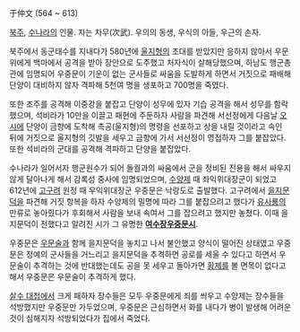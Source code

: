 于仲文
(564 ~ 613)

[[북주]], [[수나라]]의 인물. 자는 차무(次武). 우의의 동생, 우식의 아들, 우근의 손자.

북주에서 동군태수를 지내다가 580년에 [[울지형]]의 초대를 받았지만 응하지 않아서 우문위에게 백마에서 공격을 받아 장안으로 도주했고 처자식이 살해당했으며, 하남도 행군총관에 임명되어 우중문이 기운이 없는 군사들로 싸움을 도발하게 하면서 거짓으로 패배해 단양이 대비하지 않자 격파해 5천여 명을 생포하고 700명을 죽였다.

또한 조주를 공격해 이중강을 붙잡고 단양이 성무에 있자 기습 공격을 해서 성무를 함락했으며, 석비라가 10만을 이끌고 패현에 주둔하자 사람을 파견해 서선정에게 다음날 [[오시]]에 단양이 금향에 도착해 촉공(울지형)의 명령을 선포하고 상을 내릴 것이라고 속인 뒤에 거짓으로 울지형의 깃발을 세우고 금향에 가서 서선정이 영접하자 그를 붙잡았다. 또한 석비라의 군대를 공격해 격파하고 단양을 붙잡았다.

수나라가 일어서자 행군원수가 되어 돌궐과의 싸움에서 군을 정비된 진용을 해서 싸우지 않게 달아나게 해서 감록성 중사에 임명되었으며, [[수양제]] 때 좌익위대장군이 되었고 612년에 [[고구려]] 원정 때 우익위대장군 우중문은 낙랑도로 출발했다. 고구려에서 [[을지문덕]]을 파견해 거짓 항복을 하자 수양제의 밀명에 따라 그를 붙잡으려고 했다가 [[유사룡]]의 만류로 놓아줬다가 후회해서 사람을 보내 속여서 그를 잡으려고 했지만 놓쳤다. 이때 을지문덕이 전했다고 알려진 시가 그 유명한 '''[[여수장우중문시]]'''.

우중문은 [[우문술]]과 함께 을지문덕을 놓치고 나서 불안했고 양식이 떨어진 상태였고 우중문은 정예의 군사들을 거느리고 을지문덕을 추격하면 공로를 세울 수 있다고 하면서 우문술이 추격하는 것에 반대했는데도 공을 못 세우고 돌아가면 [[황제]]를 볼 면목이 없다고 해서 우중문은 우문술이 추격하게 했다.

[[살수 대첩]]에서 크게 패하자 장수들은 모두 우중문에게 죄를 씌우고 수양제는 장수들을 석방했지만 우중문만 가두었으며, 우중문은 근심하면서 화를 내다가 병이 발생해 어려운 것이 심해지자 석방되었다가 집에서 죽었다.
